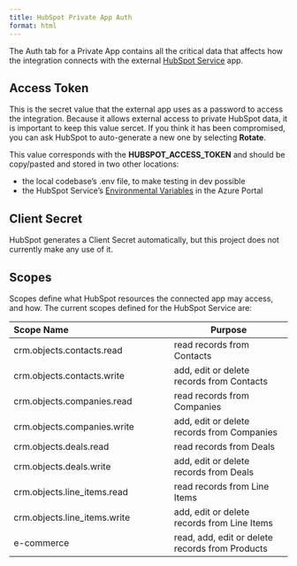 ```yaml
---
title: HubSpot Private App Auth
format: html
---
```


The Auth tab for a Private App contains all the critical data that affects how the integration connects with the external [HubSpot Service](../azure/hubspot-service/hubspot-service.html) app.

## Access Token

This is the secret value that the external app uses as a password to access the integration.  Because it allows external access to private HubSpot data, it is important to keep this value sercet.  If you think it has been compromised, you can ask HubSpot to auto-generate a new one by selecting **Rotate**.  

This value corresponds with the **HUBSPOT_ACCESS_TOKEN** and should be copy/pasted and stored in two other locations:

- the local codebase's .env file, to make testing in dev possible
- the HubSpot Service's [Environmental Variables](../azure/hubspot-service/environmental-variables.html) in the Azure Portal

## Client Secret

HubSpot generates a Client Secret automatically, but this project does not currently make any use of it.

## Scopes

Scopes define what HubSpot resources the connected app may access, and how.  The current scopes defined for the HubSpot Service are:

| Scope Name | Purpose |
|:-----------|---------|
| crm.objects.contacts.read | read records from Contacts |
| crm.objects.contacts.write | add, edit or delete records from Contacts |
| crm.objects.companies.read | read records from Companies |
| crm.objects.companies.write | add, edit or delete records from Companies |
| crm.objects.deals.read | read records from Deals |
| crm.objects.deals.write | add, edit or delete records from Deals |
| crm.objects.line_items.read | read records from Line Items |
| crm.objects.line_items.write | add, edit or delete records from Line Items |
| e-commerce | read, add, edit or delete records from Products |